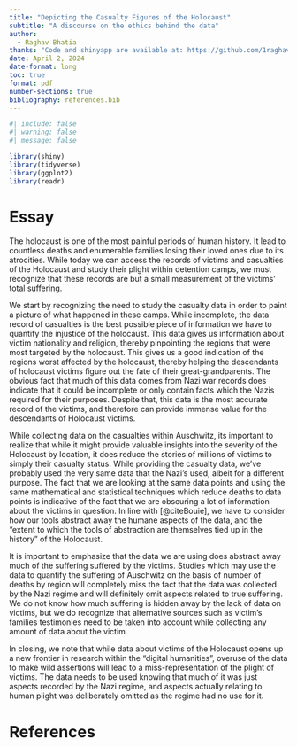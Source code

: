 ```yaml
---
title: "Depicting the Casualty Figures of the Holocaust"
subtitle: "A discourse on the ethics behind the data"
author: 
  - Raghav Bhatia
thanks: "Code and shinyapp are available at: https://github.com/1raghav-bhatia/shiny-holo.git, https://1raghavbhatia.shinyapps.io/holocaust_data/"
date: April 2, 2024
date-format: long
toc: true
format: pdf
number-sections: true
bibliography: references.bib
---
```


```r
#| include: false
#| warning: false
#| message: false

library(shiny)
library(tidyverse)
library(ggplot2)
library(readr)

```


# Essay

The holocaust is one of the most painful periods of human history. It lead to countless deaths and enumerable families losing their loved ones due to its atrocities. While today we can access the records of victims and casualties of the Holocaust and study their plight within detention camps, we must recognize that these records are but a small measurement of the victims' total suffering. 

We start by recognizing the need to study the casualty data in order to paint a picture of what happened in these camps. While incomplete, the data record of casualties is the best possible piece of information we have to quantify the injustice of the holocaust. This data gives us information about victim nationality and religion, thereby pinpointing the regions that were most targeted by the holocaust. This gives us a good indication of the regions worst affected by the holocaust, thereby helping the descendants of holocaust victims figure out the fate of their great-grandparents. The obvious fact that much of this data comes from Nazi war records does indicate that it could be incomplete or only contain facts which the Nazis required for their purposes. Despite that, this data is the most accurate record of the victims, and therefore can provide immense value for the descendants of Holocaust victims.

While collecting data on the casualties within Auschwitz, its important to realize that while it might provide valuable insights into the severity of the Holocaust by location, it does reduce the stories of millions of victims to simply their casualty status. While providing the casualty data, we've probably used the very same data that the Nazi's used, albeit for a different purpose. The fact that we are looking at the same data points and using the same mathematical and statistical techniques which reduce deaths to data points is indicative of the fact that we are obscuring a lot of information about the victims in question. In line with [@citeBouie], we have to consider how our tools abstract away the humane aspects of the data, and the "extent to which the tools of abstraction are themselves tied up in the history" of the Holocaust. 

It is important to emphasize that the data we are using does abstract away much of the suffering suffered by the victims. Studies which may use the data to quantify the suffering of Auschwitz on the basis of number of deaths by region will completely miss the fact that the data was collected by the Nazi regime and will definitely omit aspects related to true suffering. We do not know how much suffering is hidden away by the lack of data on victims, but we do recognize that alternative sources such as victim's families testimonies need to be taken into account while collecting any amount of data about the victim.

In closing, we note that while data about victims of the Holocaust opens up a new frontier in research within the "digital humanities", overuse of the data to make wild assertions will lead to a miss-representation of the plight of victims. The data needs to be used knowing that much of it was just aspects recorded by the Nazi regime, and aspects actually relating to human plight was deliberately omitted as the regime had no use for it.

\newpage

# References


